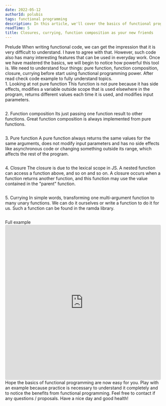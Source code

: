 ```yaml
---
date: 2022-05-12
authorId: polubis
tags: functional programming
description: In this article, we'll cover the basics of functional programming. You will learn what is pure function, composition, the currying technique and the closure mechanism.
readTime: 5
title: Closures, currying, function composition as your new friends
---
```


<Section>
  <XL>Prelude</XL>
  <M>
    When writing functional code, we can get the impression that it is very
    difficult to understand. I have to agree with that. However, such code also
    has many interesting features that can be used in everyday work. Once we
    have mastered the basics, we will begin to notice how powerful this tool is.
  </M>
  <Hint hasBg>
    We need to understand four things: pure function, function composition,
    closure, currying before start using functional programming power. After
    read check code example to fully understand topics.
  </Hint>
</Section>

<Section>
  <XL>1. Looking at not pure function</XL>
  <M>
    This function is not pure because it has side effects, modifies a variable
    outside scope that is used elsewhere in the program, returns different
    values ​​each time it is used, and modifies input parameters.
  </M>
  <Code description="Not a pure function">
    <deckgo-highlight-code src="https://raw.githubusercontent.com/polubis/Closures-currying-function-composition-as-your-new-friends/main/src/snippets/notPureFunction.ts"></deckgo-highlight-code>
  </Code>
</Section>

<Section>
  <XL>2. Function composition</XL>
  <M>
    Its just passing one function result to other functions. Great function
    composition is always implemented from pure functions.
  </M>
  <Code description="Create functionalities and read them like a book">
    <deckgo-highlight-code src="https://raw.githubusercontent.com/polubis/Closures-currying-function-composition-as-your-new-friends/main/src/snippets/composition.ts"></deckgo-highlight-code>
  </Code>
</Section>

<Section>
  <XL>3. Pure function</XL>
  <M>
    A pure function always returns the same values ​​for the same arguments,
    does not modify input parameters and has no side effects like asynchronous
    code or changing something outside its range, which affects the rest of the
    program.
  </M>
  <Code description="Easier life with pure function">
    <deckgo-highlight-code src="https://raw.githubusercontent.com/polubis/Closures-currying-function-composition-as-your-new-friends/main/src/snippets/pureFunction.ts"></deckgo-highlight-code>
  </Code>
</Section>

<Section>
  <XL>4. Closure</XL>
  <M>
    The closure is due to the lexical scope in JS. A nested function can access
    a function above, and so on and so on. A closure occurs when a function
    returns another function, and this function may use the value contained in
    the "parent" function.
  </M>
  <Code
    description={`"I will remember your value and will not let anyone else read it" - Mr Closure`}
  >
    <deckgo-highlight-code src="https://raw.githubusercontent.com/polubis/Closures-currying-function-composition-as-your-new-friends/main/src/snippets/closure.ts"></deckgo-highlight-code>
  </Code>
</Section>

<Section>
  <XL>5. Currying</XL>
  <M>
    In simple words, transforming one multi-argument function to many unary
    functions. We can do it ourselves or write a function to do it for us. Such
    a function can be found in the ramda library.
  </M>
  <Code description="From fn(a,b) to fn(a)(b)">
    <deckgo-highlight-code src="https://raw.githubusercontent.com/polubis/Closures-currying-function-composition-as-your-new-friends/main/src/snippets/currying.ts"></deckgo-highlight-code>
  </Code>
</Section>

<Section>
  <XL>Full example</XL>
  <iframe
    src="https://codesandbox.io/embed/beautiful-cannon-v4kdzk?fontsize=14&hidenavigation=1&theme=dark"
    style="width:100%; height:500px; border:0; border-radius: 4px; overflow:hidden;"
    title="beautiful-cannon-v4kdzk"
    allow="accelerometer; ambient-light-sensor; camera; encrypted-media; geolocation; gyroscope; hid; microphone; midi; payment; usb; vr; xr-spatial-tracking"
    sandbox="allow-forms allow-modals allow-popups allow-presentation allow-same-origin allow-scripts"
  ></iframe>
</Section>

<Summary>
  <M>
    Hope the basics of functional programming are now easy for you. Play with an
    example because practice is necessary to understand it completely and to
    notice the benefits from functional programming.
  </M>
  <M>
    Feel free to contact if any questions / proposals. Have a nice day and good
    health!
  </M>
</Summary>
